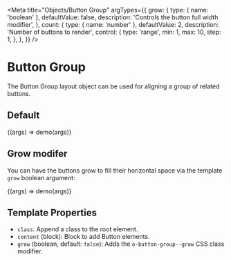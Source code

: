
<Meta
  title="Objects/Button Group"
  argTypes={{
    grow: {
      type: { name: 'boolean' },
      defaultValue: false,
      description: 'Controls the button full width modifier',
    },
    count: {
      type: { name: 'number' },
      defaultValue: 2,
      description: 'Number of buttons to render',
      control: {
        type: 'range',
        min: 1,
        max: 10,
        step: 1,
      },
    },
  }}
/>

# Button Group

The Button Group layout object can be used for aligning a group of related buttons.

## Default

<!-- The object demo is not particularly helpful if its source is imported directly,
so we've provided it manually to the docs add-on via parameters. -->

<Canvas>
  <Story
    name="Default"
    parameters={{
      docs: {
        source: {
          code: `{% embed '@cloudfour/objects/button-group/button-group.twig' only %}
  {% block content %}
    {% include '@cloudfour/components/button/button.twig' with {
      label: 'Button 1'
    } only %}
    {% include '@cloudfour/components/button/button.twig' with {
      label: 'Button 2'
    } only %}
  {% endblock %}
{% endembed %}`,
        },
      },
    }}
  >
    {(args) => demo(args)}
  </Story>
</Canvas>

## Grow modifer

You can have the buttons grow to fill their horizontal space via
the template `grow` boolean argument:

<!-- The object demo is not particularly helpful if its source is imported directly,
so we've provided it manually to the docs add-on via parameters. -->

<Canvas>
  <Story
    name="Grow"
    args={{ count: 5, grow: true }}
    parameters={{
      docs: {
        source: {
          code: `{% embed '@cloudfour/objects/button-group/button-group.twig' with {
  grow: true
} only %}
  {# buttons #}
{% endembed %}`,
        },
      },
    }}
  >
    {(args) => demo(args)}
  </Story>
</Canvas>

## Template Properties

- `class`: Append a class to the root element.
- `content` (block): Block to add Button elements.
- `grow` (boolean, default: `false`): Adds the `o-button-group--grow` CSS class modifier.

